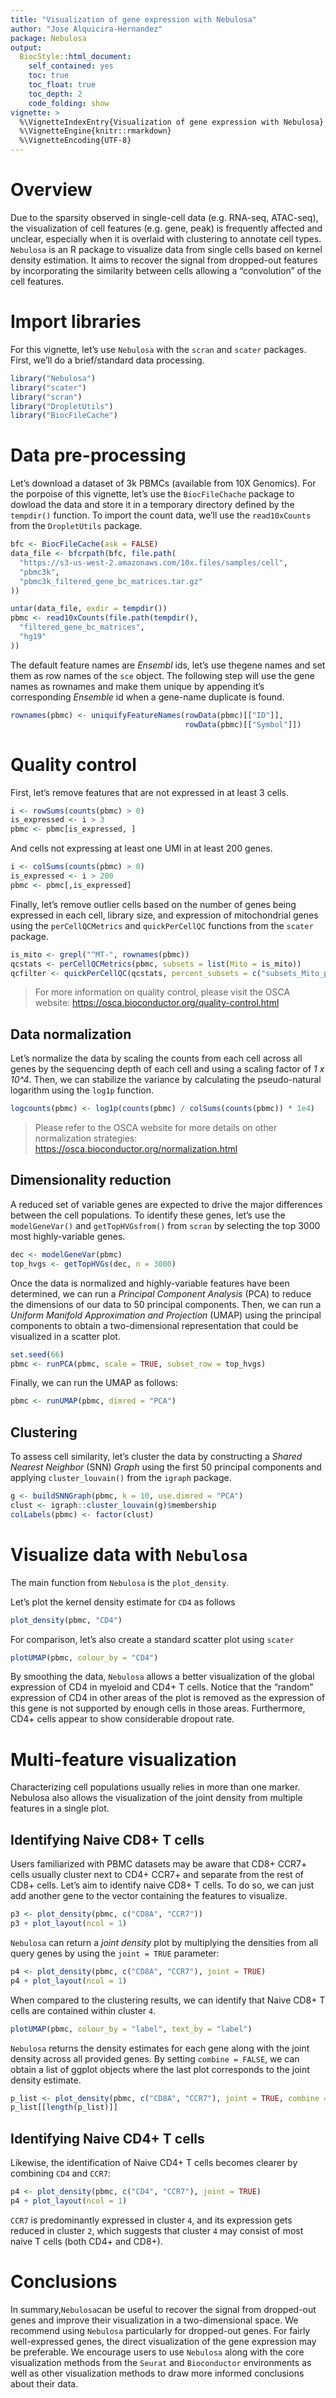 ```yaml
---
title: "Visualization of gene expression with Nebulosa"
author: "Jose Alquicira-Hernandez"
package: Nebulosa
output: 
  BiocStyle::html_document:
    self_contained: yes
    toc: true
    toc_float: true
    toc_depth: 2
    code_folding: show
vignette: >
  %\VignetteIndexEntry{Visualization of gene expression with Nebulosa}
  %\VignetteEngine{knitr::rmarkdown}
  %\VignetteEncoding{UTF-8}  
---
```


# Overview

Due to the sparsity observed in single-cell data (e.g. RNA-seq, ATAC-seq), the 
visualization of cell features (e.g. gene, peak)  is frequently affected and 
unclear, especially when it is overlaid with clustering to annotate cell 
types. `Nebulosa` is an R package to visualize data from single cells based on 
kernel density estimation. It aims to recover the signal from dropped-out 
features by incorporating the similarity between cells allowing a "convolution" 
of the cell features.


# Import libraries
  
For this vignette, let's use `Nebulosa` with the `scran` and `scater` packages. 
First, we'll do a brief/standard data processing.

```r
library("Nebulosa")
library("scater")
library("scran")
library("DropletUtils")
library("BiocFileCache")
```

# Data pre-processing

Let's download a dataset of 3k PBMCs (available from 10X Genomics). For the 
porpoise of this vignette, let's use the `BiocFileChache` package to dowload
the data and store it in a temporary directory defined by the `tempdir()` 
function. 
To import the count data, we'll use the `read10xCounts` from the `DropletUtils` 
package.

```r
bfc <- BiocFileCache(ask = FALSE)
data_file <- bfcrpath(bfc, file.path(
  "https://s3-us-west-2.amazonaws.com/10x.files/samples/cell",
  "pbmc3k",
  "pbmc3k_filtered_gene_bc_matrices.tar.gz"
))

untar(data_file, exdir = tempdir())
pbmc <- read10xCounts(file.path(tempdir(),
  "filtered_gene_bc_matrices",
  "hg19"
))
```


The default feature names are _Ensembl_ ids, let's use thegene names and 
set them as row names of the `sce` object. The following step will use the gene
names as rownames and make them unique by appending it's corresponding
_Ensemble_ id when a gene-name duplicate is found.

```r
rownames(pbmc) <- uniquifyFeatureNames(rowData(pbmc)[["ID"]],
                                       rowData(pbmc)[["Symbol"]])
```

# Quality control

First, let's remove features that are not expressed in at least 3 cells.

```r
i <- rowSums(counts(pbmc) > 0)
is_expressed <- i > 3
pbmc <- pbmc[is_expressed, ]
```

And cells not expressing at least one UMI in at least 200 genes.

```r
i <- colSums(counts(pbmc) > 0)
is_expressed <- i > 200
pbmc <- pbmc[,is_expressed]
```


Finally, let's remove outlier cells based on the number of genes being 
expressed in each cell, library size, and expression of mitochondrial genes 
using the `perCellQCMetrics` and `quickPerCellQC` functions from the `scater` 
package.

```r
is_mito <- grepl("^MT-", rownames(pbmc))
qcstats <- perCellQCMetrics(pbmc, subsets = list(Mito = is_mito))
qcfilter <- quickPerCellQC(qcstats, percent_subsets = c("subsets_Mito_percent"))
```

> For more information on quality control, please visit the OSCA website: [https://osca.bioconductor.org/quality-control.html](https://osca.bioconductor.org/quality-control.html)


## Data normalization

Let's normalize the data by scaling the counts from each cell across all genes 
by the sequencing depth of each cell and using a scaling factor of _1 x 10^4_.
Then, we can stabilize the variance by calculating the pseudo-natural logarithm
using the `log1p` function.

```r
logcounts(pbmc) <- log1p(counts(pbmc) / colSums(counts(pbmc)) * 1e4)
```


> Please refer to the OSCA website for more details on other normalization 
strategies: [https://osca.bioconductor.org/normalization.html](https://osca.bioconductor.org/normalization.html)

## Dimensionality reduction

A reduced set of variable genes are expected to drive the major differences 
between the cell populations. To identify these genes, let's use the 
`modelGeneVar()` and `getTopHVGsfrom()` from `scran` by selecting the top 3000 
most highly-variable genes.

```r
dec <- modelGeneVar(pbmc)
top_hvgs <- getTopHVGs(dec, n = 3000)
```


Once the data is normalized and highly-variable features have been determined, 
we can run a _Principal Component Analysis_ (PCA) to reduce the dimensions 
of our data to 50 principal components. Then, we can run a 
_Uniform Manifold Approximation and Projection_ (UMAP) 
using the principal components to obtain a two-dimensional representation that
could be visualized in a scatter plot.


```r
set.seed(66)
pbmc <- runPCA(pbmc, scale = TRUE, subset_row = top_hvgs)
```


Finally, we can run the UMAP as follows:

```r
pbmc <- runUMAP(pbmc, dimred = "PCA")
```


## Clustering

To assess cell similarity, let's cluster the data by constructing a 
_Shared Nearest Neighbor _(SNN) _Graph_ using the first 50 principal components 
and applying `cluster_louvain()` from the `igraph` package.

```r
g <- buildSNNGraph(pbmc, k = 10, use.dimred = "PCA")
clust <- igraph::cluster_louvain(g)$membership
colLabels(pbmc) <- factor(clust)
```


# Visualize data with `Nebulosa`

The main function from `Nebulosa` is the `plot_density`.

Let's plot the kernel density estimate for `CD4` as follows

```r
plot_density(pbmc, "CD4")
```

For comparison, let's also create a standard scatter plot using `scater`

```r
plotUMAP(pbmc, colour_by = "CD4")
```


By smoothing the data, `Nebulosa` allows a better visualization of the global 
expression of CD4 in myeloid and CD4+ T cells. Notice that the "random" 
expression of CD4 in other areas of the plot is removed as the expression of 
this gene is not supported by enough cells in those areas. Furthermore, CD4+ 
cells appear to show considerable dropout rate.


# Multi-feature visualization

Characterizing cell populations usually relies in more than one marker. 
Nebulosa also allows the visualization of the joint density from multiple 
features in a single plot.

## Identifying Naive CD8+ T cells

Users familiarized with PBMC datasets may be aware that CD8+ CCR7+ cells 
usually cluster next to CD4+ CCR7+ and separate from the rest of CD8+ cells. 
Let's aim to identify naive CD8+ T cells. To do so, we can just add another 
gene to the vector containing the features to visualize. 

```r
p3 <- plot_density(pbmc, c("CD8A", "CCR7"))
p3 + plot_layout(ncol = 1)
```

`Nebulosa` can return a *joint density* plot by multiplying the densities 
from all query genes by using the `joint = TRUE` parameter:

```r
p4 <- plot_density(pbmc, c("CD8A", "CCR7"), joint = TRUE)
p4 + plot_layout(ncol = 1)
```

When compared to the clustering results, we can identify that Naive 
CD8+ T cells are contained within cluster `4`. 


```r
plotUMAP(pbmc, colour_by = "label", text_by = "label")
```


`Nebulosa` returns the density estimates for each gene along with the joint 
density across all provided genes. By setting `combine = FALSE`, we can obtain 
a list of ggplot objects where the last plot corresponds to the joint density 
estimate.


```r
p_list <- plot_density(pbmc, c("CD8A", "CCR7"), joint = TRUE, combine = FALSE)
p_list[[length(p_list)]]
```

## Identifying Naive CD4+ T cells

Likewise, the identification of Naive CD4+ T cells becomes clearer by 
combining `CD4` and `CCR7`:

```r
p4 <- plot_density(pbmc, c("CD4", "CCR7"), joint = TRUE)
p4 + plot_layout(ncol = 1)
```

`CCR7` is predominantly expressed in cluster `4`, and its expression gets 
reduced  in cluster `2`, which suggests that cluster `4` may consist of most 
naive T cells (both CD4+ and CD8+). 


# Conclusions

In summary,`Nebulosa`can be useful to recover the signal from dropped-out genes
and improve their visualization in a two-dimensional space. We recommend using 
`Nebulosa` particularly for dropped-out genes. For fairly well-expressed genes, 
the direct visualization of the gene expression may be preferable. We encourage 
users to use `Nebulosa` along with the core visualization methods from the 
`Seurat` and `Bioconductor` environments as well as other visualization methods 
to draw more informed conclusions about their data.





